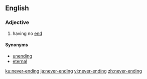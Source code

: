 ==English==

===Adjective===
{{en-adj|-}}

# having no [[end]]

====Synonyms====
*[[unending]]
*[[eternal]]

[[ku:never-ending]]
[[ja:never-ending]]
[[vi:never-ending]]
[[zh:never-ending]]
